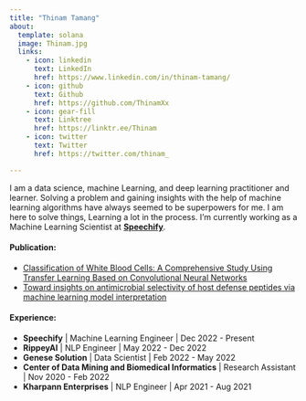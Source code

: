 ```yaml
---
title: "Thinam Tamang"
about:
  template: solana
  image: Thinam.jpg
  links:
    - icon: linkedin
      text: LinkedIn
      href: https://www.linkedin.com/in/thinam-tamang/
    - icon: github
      text: Github
      href: https://github.com/ThinamXx
    - icon: gear-fill
      text: Linktree
      href: https://linktr.ee/Thinam
    - icon: twitter
      text: Twitter
      href: https://twitter.com/thinam_

---
```


I am a data science, machine Learning, and deep learning practitioner and learner. Solving a problem and gaining insights with the help of machine learning algorithms have always seemed to be superpowers for me. I am here to solve things, Learning a lot in the process. I’m currently working as a Machine Learning Scientist at [**Speechify**](https://speechify.com/).


#### **Publication**:

* [Classification of White Blood Cells: A Comprehensive Study Using Transfer Learning Based on Convolutional Neural Networks](https://www.mdpi.com/2075-4418/12/12/2903)
* [Toward insights on antimicrobial selectivity of host defense peptides via machine learning model interpretation](https://doi.org/10.1016/j.ygeno.2021.08.023)  

#### **Experience**:

* **Speechify** | Machine Learning Engineer | Dec 2022 - Present
* **RippeyAI** | NLP Engineer | May 2022 - Dec 2022
* **Genese Solution** | Data Scientist | Feb 2022 - May 2022
* **Center of Data Mining and Biomedical Informatics** | Research Assistant | Nov 2020 - Feb 2022
* **Kharpann Enterprises** | NLP Engineer | Apr 2021 - Aug 2021